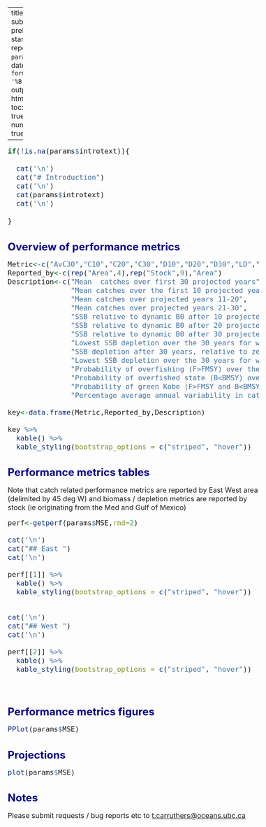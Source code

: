 
---
title: "MSE report"
subtitle: "ABT-MSE preliminary standardized report"
author: "`r params$Author`"
date:  "`r format(Sys.time(), '%B %d, %Y')`"
output: 
  html_document:
    toc: true
    toc_float: true
    number_sections: true 
    
---


<style type="text/css">

body{ /* Normal  */
   font-size: 16px;
}
td {  /* Table  */
   font-size: 16px;
}
title { /* title */
 font-size: 26px;
}
h1 { /* Header 1 */
 font-size: 24px;
 color: DarkBlue;
}
h2 { /* Header 2 */
 font-size: 21px;
 color: DarkBlue;
}
h3 { /* Header 3 */
 font-size: 19px;
 color: DarkBlue;
}
code.r{ /* Code block */
  font-size: 16px;
}
pre { /* Code block */
  font-size: 16px
}
</style>



```r

if(!is.na(params$introtext)){
  
  cat('\n')
  cat("# Introduction")
  cat('\n')
  cat(params$introtext)
  cat('\n')
  
}


```    


# Overview of performance metrics

```r


Metric<-c("AvC30","C10","C20","C30","D10","D20","D30","LD","DNC","LDNC","POF","POS","PGK","AAVC") 
Reported_by<-c(rep("Area",4),rep("Stock",9),"Area")
Description<-c("Mean  catches over first 30 projected years",
               "Mean catches over the first 10 projected years",
               "Mean catches over projected years 11-20",
               "Mean catches over projected years 21-30",
               "SSB relative to dynamic B0 after 10 projected yrs",
               "SSB relative to dynamic B0 after 20 projected yrs",
               "SSB relative to dynamic B0 after 30 projected yrs",
               "Lowest SSB depletion over the 30 years for which the MP is applied",
               "SSB depletion after 30 years, relative to zero catch scenario",
               "Lowest SSB depletion over the 30 years for which the MP is applied, relative to zero catch scenario",
               "Probability of overfishing (F>FMSY) over the first 30 projected years",
               "Probability of overfished state (B<BMSY) over the first 30 projected years",
               "Probability of green Kobe (F>FMSY and B<BMSY) over the first 30 projected years",
               "Percentage average annual variability in catches over the first 30 projected years")

key<-data.frame(Metric,Reported_by,Description)

key %>%
  kable() %>%
  kable_styling(bootstrap_options = c("striped", "hover"))


```


# Performance metrics tables

Note that catch related performance metrics are reported by East West area (delimited by 45 deg W) and biomass / depletion metrics are reported by stock (ie originating from the Med and Gulf of Mexico)



```r


perf<-getperf(params$MSE,rnd=2)

cat('\n')
cat("## East ")
cat('\n')

perf[[1]] %>%
  kable() %>%
  kable_styling(bootstrap_options = c("striped", "hover"))


cat('\n')
cat("## West ")
cat('\n')

perf[[2]] %>%
  kable() %>%
  kable_styling(bootstrap_options = c("striped", "hover"))




```

# Performance metrics figures


```r


PPlot(params$MSE)


```


# Projections


```r


plot(params$MSE)


```


# Notes

Please submit requests / bug reports etc to <t.carruthers@oceans.ubc.ca>

